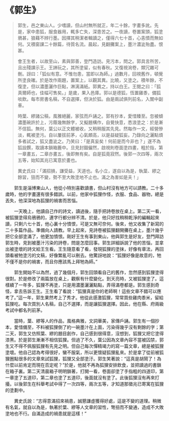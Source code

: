 # 《郭生》

> 郭生，邑之東山人。少嗜讀，但山村無所就正，年二十餘，字畫多訛。先是，家中患狐，服食器用，輒多亡失，深患苦之。一夜讀，卷置案頭，狐塗鴉甚，狼藉不辨行墨。因擇其稍潔者輯讀之，僅得六七十首，心恚憤而無如何。又積窗課二十餘篇，待質名流。晨起，見翻攤案上，墨汁濃泚殆盡。恨甚。
>
> 會王生者，以故至山，素與郭善，登門造訪。見污本，問之。郭具言所苦，且出殘課示王。王諦玩之，其所塗留，似有春秋。又復視涴卷，類冗雜可刪。訝曰：「狐似有意。不惟勿患，當即以為師。」過數月，回視舊作，頓覺所塗良確。於是改作兩題，置案上，以觀其異。比曉，又塗之。積年餘，不復塗，但以濃墨灑作巨點，淋漓滿紙。郭異之，持以白王。王閱之曰：「狐真爾師也，佳幅可售矣。」是歲，果入邑庫。郭以是德狐，恆置雞黍，備狐啖飲。每市房書名稿，不自選擇，但決於狐。由是兩試俱列前名，入闈中副車。
>
> 時葉、繆諸公稿，風雅絕麗，家弦而戶誦之。郭有抄本，愛惜臻至。忽被傾濃墨碗許於上，污蔭幾無餘字，又擬題構作，自覺快意，悉浪塗之：於是漸不信狐。無何，葉公以正文體被收，又稍稍服其先見。然每作一文，經營慘淡，輒被塗污。自以屢拔前茅，心氣頗高，以是益疑狐妄。乃錄向之灑點煩多者試之，狐又盡泚之。乃笑曰：「是真妄矣！何前是而今非也？」遂不為狐設饌，取讀本鎖箱簏中。旦見封錮儼然，啟視則卷面塗四畫，粗於指，第一章畫五，二章亦畫五，後即無有矣。自是狐竟寂然。後郭一次四等，兩次五等，始知其兆已寓意於畫也。
>
> 異史氏曰：「滿招損，謙受益，天道也。名小立，遂自以為是，執葉、繆之餘習，狃而不變，勢不至大敗塗地不止也。滿之為害如是夫！」

&emsp;&emsp;郭生是淄博東山人，他從小特別喜歡讀書，但山村沒有地方可以請教。二十多歲時，他的字畫還有很多錯誤。以前，他家中狐狸作怪，衣服、食品、器物，總是丟失，他深深地為狐狸的禍害而苦惱。

&emsp;&emsp;一天晚上，他讀自己作的詩文，讀過後，隨手把詩卷放在桌上。第二天一看，被狐狸塗得烏鴉鴉的，連字行都分辨不清。於是，他只好找稍稍乾淨的編輯起來讀，只剩六七十首，他心裏十分憤恨，可是又無可奈何。後來，他又收集了新寫的二十多篇作品，準備向人請教。早上起來，見詩卷被狐狸翻開攤在桌上，墨汁幾乎把它全部塗滿了，他更加憤恨。剛好王生有事到東山，他與郭生是好友，登門拜訪郭生時，見到被墨汁污染的詩卷，問是怎麼回事。郭生詳細訴說了他的苦惱，並拿出被塗壞的詩文給王生看。王生隨意看了看，發現狐狸的塗抹，好像有章法，再回頭看被牠塗污的文稿，好像繁亂可以刪去。他驚訝地說：“狐狸好像是故意的，牠不僅不是你的禍害，而且你應該馬上拜牠為師。”

&emsp;&emsp;郭生開始不以為然，過了幾個月，郭生回頭看自己的舊作，忽然感到狐狸塗得很對。於是修改了兩篇放在桌上，觀察有什麼變化。到天亮時，又被狐狸塗了。這樣續了一年多，狐狸不再塗，只是用濃墨灑灑點點，弄得滿卷都是。郭生感到奇怪，拿去告訴王生。王生看了看說：“狐狸真是你的老師啊！這些文章不錯可以應考了。”這一年，郭生果然考上了秀才。他從此感激狐狸，常常買些雞肉黍米，留給狐狸吃。每次買別人名稿，自己不選擇，而是讓狐狸選擇。因此，他在縣、府兩級考試中都名列前茅。

&emsp;&emsp;當時，葉、繆等人的作品，風格典雅，文詞華美，家傳戶誦。郭生有一個抄本，愛惜備至，不料被狐狸倒了約一碗墨汁在上面，污染得幾乎沒有剩餘的字；第二天，郭生又仿照葉、繆的題目創作，自己感到很得意，沒想到，狐狸又把它塗得漆黑。於是郭生漸漸不相信狐狸。但過了不久，葉公因為文章內容不當被囚禁，郭生又不得不佩服狐狸有先見之明。但自己每次憚精竭力的寫一篇文章，總是被狐狸塗壞。他自己認為考得很好，蠻不服氣，所以更懷疑狐狸亂來。於是拿了從前被狐狸圈點很多的文章來試狐狸，狐狸又全部塗汙。郭生笑著說：“這真是胡鬧了！為什麼以前肯定而現在否定呢？”於是，他就不再為狐狸安排飲食，並把讀過的書鎖在箱子裏。第二天清晨箱子明明鎖著，打開一看，卷面卻塗了手指粗的四道印，第一章塗了五道印，第二章也塗了五道印，後面就沒有塗了。此後狐狸沒有再來打擾。以後郭生在科舉考試中得了一次四等，兩次五等，才知道那徵兆已寄寓在狐狸的塗劃中。

&emsp;&emsp;異史氏說：“志得意滿招來禍患，誠懇謙虛獲得好處，這是不變的道理。稍微有名氣，就自以為是，執著於葉、繆等人文章的習性，彆扭而不變通，造成不大敗塗地也不行。自滿造成的禍患就是這樣！”
